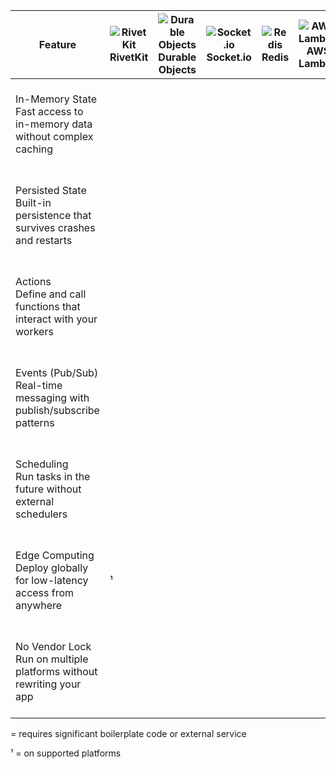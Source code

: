 <table className="comparison-table">
	<thead>
		<tr>
			<th>Feature</th>
			<th>
				<img
					src="/images/platforms/rivetkit.svg"
					alt="RivetKit"
					className="platform-logo"
					noZoom
				/>
				RivetKit
			</th>
			<th>
				<img
					src="/images/platforms/cloudflare-workers.svg"
					alt="Durable Objects"
					className="platform-logo"
					noZoom
				/>
				Durable Objects
			</th>
			<th>
				<img
					src="/images/platforms/socketio.svg"
					alt="Socket.io"
					className="platform-logo"
					noZoom
				/>
				Socket.io
			</th>
			<th>
				<img
					src="/images/platforms/redis.svg"
					alt="Redis"
					className="platform-logo"
					noZoom
				/>
				Redis
			</th>
			<th>
				<img
					src="/images/platforms/aws-lambda.svg"
					alt="AWS Lambda"
					className="platform-logo"
					noZoom
				/>
				AWS Lambda
			</th>
		</tr>
	</thead>
	<tbody>
		<tr>
			<td>
				<div className="feature-wrapper">
					<div className="feature-header">
						<div className="feature-title">
							<Icon
								icon="database"
								iconType="solid"
								className="feature-icon-color"
							/>
							In-Memory State
						</div>
					</div>
					<div className="feature-description">
						Fast access to in-memory data without complex caching
					</div>
				</div>
			</td>
			<td>
				<div className="icon-container check">
					<Icon icon="check" iconType="solid" className="feature-icon" />
				</div>
			</td>
			<td>
				<div className="icon-container check">
					<Icon icon="check" iconType="solid" className="feature-icon" />
				</div>
			</td>
			<td>
				<div className="icon-container check">
					<Icon icon="check" iconType="solid" className="feature-icon" />
				</div>
			</td>
			<td>
				<div className="icon-container check">
					<Icon icon="check" iconType="solid" className="feature-icon" />
				</div>
			</td>
			<td>
				<div className="icon-container none"></div>
			</td>
			<td className="mobile-only">
				<div className="mobile-platforms">
					<div className="platform-card">
						<div className="icon-container check">
							<Icon icon="check" iconType="solid" className="feature-icon" />
						</div>
						<span className="platform-name">RivetKit</span>
					</div>
					<div className="platform-card">
						<div className="icon-container check">
							<Icon icon="check" iconType="solid" className="feature-icon" />
						</div>
						<span className="platform-name">Durable Objects</span>
					</div>
					<div className="platform-card">
						<div className="icon-container check">
							<Icon icon="check" iconType="solid" className="feature-icon" />
						</div>
						<span className="platform-name">Socket.io</span>
					</div>
					<div className="platform-card">
						<div className="icon-container check">
							<Icon icon="check" iconType="solid" className="feature-icon" />
						</div>
						<span className="platform-name">Redis</span>
					</div>
					<div className="platform-card">
						<div className="icon-container none"></div>
						<span className="platform-name">AWS Lambda</span>
					</div>
				</div>
			</td>
		</tr>
		<tr>
			<td>
				<div className="feature-wrapper">
					<div className="feature-header">
						<div className="feature-title">
							<Icon
								icon="hard-drive"
								iconType="solid"
								className="feature-icon-color"
							/>
							Persisted State
						</div>
					</div>
					<div className="feature-description">
						Built-in persistence that survives crashes and restarts
					</div>
				</div>
			</td>
			<td>
				<div className="icon-container check">
					<Icon icon="check" iconType="solid" className="feature-icon" />
				</div>
			</td>
			<td>
				<div className="icon-container check">
					<Icon icon="check" iconType="solid" className="feature-icon" />
				</div>
			</td>
			<td>
				<div className="icon-container none"></div>
			</td>
			<td>
				<div className="icon-container none"></div>
			</td>
			<td>
				<div className="icon-container none"></div>
			</td>
			<td className="mobile-only">
				<div className="mobile-platforms">
					<div className="platform-card">
						<div className="icon-container check">
							<Icon icon="check" iconType="solid" className="feature-icon" />
						</div>
						<span className="platform-name">RivetKit</span>
					</div>
					<div className="platform-card">
						<div className="icon-container check">
							<Icon icon="check" iconType="solid" className="feature-icon" />
						</div>
						<span className="platform-name">Durable Objects</span>
					</div>
					<div className="platform-card">
						<div className="icon-container none"></div>
						<span className="platform-name">Socket.io</span>
					</div>
					<div className="platform-card">
						<div className="icon-container none"></div>
						<span className="platform-name">Redis</span>
					</div>
					<div className="platform-card">
						<div className="icon-container none"></div>
						<span className="platform-name">AWS Lambda</span>
					</div>
				</div>
			</td>
		</tr>
		<tr>
			<td>
				<div className="feature-wrapper">
					<div className="feature-header">
						<div className="feature-title">
							<Icon
								icon="bolt"
								iconType="solid"
								className="feature-icon-color"
							/>
							Actions
						</div>
					</div>
					<div className="feature-description">
						Define and call functions that interact with your workers
					</div>
				</div>
			</td>
			<td>
				<div className="icon-container check">
					<Icon icon="check" iconType="solid" className="feature-icon" />
				</div>
			</td>
			<td>
				<div className="icon-container check">
					<Icon icon="check" iconType="solid" className="feature-icon" />
				</div>
			</td>
			<td>
				<div className="icon-container check">
					<Icon icon="check" iconType="solid" className="feature-icon" />
				</div>
			</td>
			<td>
				<div className="icon-container none"></div>
			</td>
			<td>
				<div className="icon-container check">
					<Icon icon="check" iconType="solid" className="feature-icon" />
				</div>
			</td>
			<td className="mobile-only">
				<div className="mobile-platforms">
					<div className="platform-card">
						<div className="icon-container check">
							<Icon icon="check" iconType="solid" className="feature-icon" />
						</div>
						<span className="platform-name">RivetKit</span>
					</div>
					<div className="platform-card">
						<div className="icon-container check">
							<Icon icon="check" iconType="solid" className="feature-icon" />
						</div>
						<span className="platform-name">Durable Objects</span>
					</div>
					<div className="platform-card">
						<div className="icon-container check">
							<Icon icon="check" iconType="solid" className="feature-icon" />
						</div>
						<span className="platform-name">Socket.io</span>
					</div>
					<div className="platform-card">
						<div className="icon-container none"></div>
						<span className="platform-name">Redis</span>
					</div>
					<div className="platform-card">
						<div className="icon-container check">
							<Icon icon="check" iconType="solid" className="feature-icon" />
						</div>
						<span className="platform-name">AWS Lambda</span>
					</div>
				</div>
			</td>
		</tr>
		<tr>
			<td>
				<div className="feature-wrapper">
					<div className="feature-header">
						<div className="feature-title">
							<Icon
								icon="tower-cell"
								iconType="solid"
								className="feature-icon-color"
							/>
							Events (Pub/Sub)
						</div>
					</div>
					<div className="feature-description">
						Real-time messaging with publish/subscribe patterns
					</div>
				</div>
			</td>
			<td>
				<div className="icon-container check">
					<Icon icon="check" iconType="solid" className="feature-icon" />
				</div>
			</td>
			<td>
				<div className="icon-container partial">
					<Icon icon="minus" iconType="solid" className="feature-icon" />
				</div>
			</td>
			<td>
				<div className="icon-container check">
					<Icon icon="check" iconType="solid" className="feature-icon" />
				</div>
			</td>
			<td>
				<div className="icon-container check">
					<Icon icon="check" iconType="solid" className="feature-icon" />
				</div>
			</td>
			<td>
				<div className="icon-container none"></div>
			</td>
			<td className="mobile-only">
				<div className="mobile-platforms">
					<div className="platform-card">
						<div className="icon-container check">
							<Icon icon="check" iconType="solid" className="feature-icon" />
						</div>
						<span className="platform-name">RivetKit</span>
					</div>
					<div className="platform-card">
						<div className="icon-container partial">
							<Icon icon="minus" iconType="solid" className="feature-icon" />
						</div>
						<span className="platform-name">Durable Objects</span>
					</div>
					<div className="platform-card">
						<div className="icon-container check">
							<Icon icon="check" iconType="solid" className="feature-icon" />
						</div>
						<span className="platform-name">Socket.io</span>
					</div>
					<div className="platform-card">
						<div className="icon-container check">
							<Icon icon="check" iconType="solid" className="feature-icon" />
						</div>
						<span className="platform-name">Redis</span>
					</div>
					<div className="platform-card">
						<div className="icon-container none"></div>
						<span className="platform-name">AWS Lambda</span>
					</div>
				</div>
			</td>
		</tr>
		<tr>
			<td>
				<div className="feature-wrapper">
					<div className="feature-header">
						<div className="feature-title">
							<Icon
								icon="clock"
								iconType="solid"
								className="feature-icon-color"
							/>
							Scheduling
						</div>
					</div>
					<div className="feature-description">
						Run tasks in the future without external schedulers
					</div>
				</div>
			</td>
			<td>
				<div className="icon-container check">
					<Icon icon="check" iconType="solid" className="feature-icon" />
				</div>
			</td>
			<td>
				<div className="icon-container partial">
					<Icon icon="minus" iconType="solid" className="feature-icon" />
				</div>
			</td>
			<td>
				<div className="icon-container none"></div>
			</td>
			<td>
				<div className="icon-container none"></div>
			</td>
			<td>
				<div className="icon-container partial">
					<Icon icon="minus" iconType="solid" className="feature-icon" />
				</div>
			</td>
			<td className="mobile-only">
				<div className="mobile-platforms">
					<div className="platform-card">
						<div className="icon-container check">
							<Icon icon="check" iconType="solid" className="feature-icon" />
						</div>
						<span className="platform-name">RivetKit</span>
					</div>
					<div className="platform-card">
						<div className="icon-container partial">
							<Icon icon="minus" iconType="solid" className="feature-icon" />
						</div>
						<span className="platform-name">Durable Objects</span>
					</div>
					<div className="platform-card">
						<div className="icon-container none"></div>
						<span className="platform-name">Socket.io</span>
					</div>
					<div className="platform-card">
						<div className="icon-container none"></div>
						<span className="platform-name">Redis</span>
					</div>
					<div className="platform-card">
						<div className="icon-container partial">
							<Icon icon="minus" iconType="solid" className="feature-icon" />
						</div>
						<span className="platform-name">AWS Lambda</span>
					</div>
				</div>
			</td>
		</tr>
		<tr>
			<td>
				<div className="feature-wrapper">
					<div className="feature-header">
						<div className="feature-title">
							<Icon
								icon="globe"
								iconType="solid"
								className="feature-icon-color"
							/>
							Edge Computing
						</div>
					</div>
					<div className="feature-description">
						Deploy globally for low-latency access from anywhere
					</div>
				</div>
			</td>
			<td>
				<div className="icon-container check">
					<Icon icon="check" iconType="solid" className="feature-icon" />
				</div>
				¹
			</td>
			<td>
				<div className="icon-container check">
					<Icon icon="check" iconType="solid" className="feature-icon" />
				</div>
			</td>
			<td>
				<div className="icon-container none"></div>
			</td>
			<td>
				<div className="icon-container none"></div>
			</td>
			<td>
				<div className="icon-container check">
					<Icon icon="check" iconType="solid" className="feature-icon" />
				</div>
			</td>
			<td className="mobile-only">
				<div className="mobile-platforms">
					<div className="platform-card">
						<div className="icon-container check">
							<Icon icon="check" iconType="solid" className="feature-icon" />
						</div>
						<span className="platform-name">RivetKit ¹</span>
					</div>
					<div className="platform-card">
						<div className="icon-container check">
							<Icon icon="check" iconType="solid" className="feature-icon" />
						</div>
						<span className="platform-name">Durable Objects</span>
					</div>
					<div className="platform-card">
						<div className="icon-container none"></div>
						<span className="platform-name">Socket.io</span>
					</div>
					<div className="platform-card">
						<div className="icon-container none"></div>
						<span className="platform-name">Redis</span>
					</div>
					<div className="platform-card">
						<div className="icon-container check">
							<Icon icon="check" iconType="solid" className="feature-icon" />
						</div>
						<span className="platform-name">AWS Lambda</span>
					</div>
				</div>
			</td>
		</tr>
		<tr>
			<td>
				<div className="feature-wrapper">
					<div className="feature-header">
						<div className="feature-title">
							<Icon
								icon="unlock"
								iconType="solid"
								className="feature-icon-color"
							/>
							No Vendor Lock
						</div>
					</div>
					<div className="feature-description">
						Run on multiple platforms without rewriting your app
					</div>
				</div>
			</td>
			<td>
				<div className="icon-container check">
					<Icon icon="check" iconType="solid" className="feature-icon" />
				</div>
			</td>
			<td>
				<div className="icon-container none"></div>
			</td>
			<td>
				<div className="icon-container check">
					<Icon icon="check" iconType="solid" className="feature-icon" />
				</div>
			</td>
			<td>
				<div className="icon-container check">
					<Icon icon="check" iconType="solid" className="feature-icon" />
				</div>
			</td>
			<td>
				<div className="icon-container none"></div>
			</td>
			<td className="mobile-only">
				<div className="mobile-platforms">
					<div className="platform-card">
						<div className="icon-container check">
							<Icon icon="check" iconType="solid" className="feature-icon" />
						</div>
						<span className="platform-name">RivetKit</span>
					</div>
					<div className="platform-card">
						<div className="icon-container none"></div>
						<span className="platform-name">Durable Objects</span>
					</div>
					<div className="platform-card">
						<div className="icon-container check">
							<Icon icon="check" iconType="solid" className="feature-icon" />
						</div>
						<span className="platform-name">Socket.io</span>
					</div>
					<div className="platform-card">
						<div className="icon-container check">
							<Icon icon="check" iconType="solid" className="feature-icon" />
						</div>
						<span className="platform-name">Redis</span>
					</div>
					<div className="platform-card">
						<div className="icon-container none"></div>
						<span className="platform-name">AWS Lambda</span>
					</div>
				</div>
			</td>
		</tr>
	</tbody>
</table>

<div className="comparison-table-footnotes">
	<p>
		<Icon icon="minus" iconType="solid" className="feature-icon-color" /> =
		requires significant boilerplate code or external service
	</p>
	<p>¹ = on supported platforms</p>
</div>
